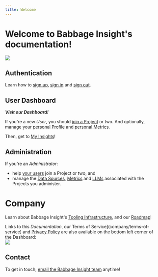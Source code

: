```yaml
---
title: Welcome
---
```


# Welcome to Babbage Insight's documentation!

<img src="assets/babbage-insight.svg" style="display: block; margin: 0 auto;"/>

## Authentication
Learn how to [sign up](auth/sign-up), [sign in](auth/sign-in) and [sign out](auth/sign-out).

## User Dashboard
***Visit our Dashboard!*** 

If you're a new *User*, you should [join a Project](user/projects) or two. And
optionally, manage your [personal Profile](user/profile) and [personal Metrics](user/metrics).

Then, get to [My Insights](user/insights)!

## Administration
If you're an *Administrator*: 
* help [your users](admin/users) join a Project or two, and
* manage the [Data Sources](admin/sources), [Metrics](admin/metrics) and [LLMs](admin/llms) associated with the Projects you administer.

# Company
Learn about Babbage Insight's [Tooling Infrastructure](tooling), and our
[Roadmap](upcoming)!

Links to this *Documentation*, our Terms of
Service](company/terms-of-service) and [Privacy Policy](company/privacy-policy)
are also available on the bottom left corner of the Dashboard:
<img src="assets/dashboard/documentation.png" style="display: block; margin: 0 auto;"/>

## Contact
To get in touch, [email the Babbage Insight team](mailto:team@babbageinsight.com) anytime!